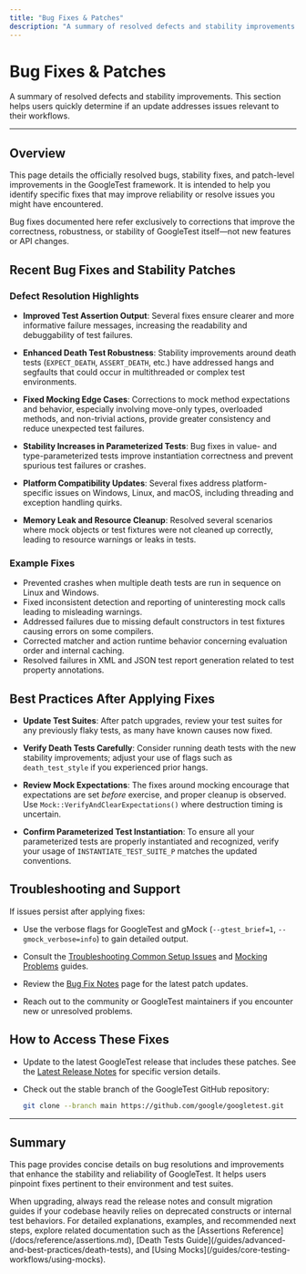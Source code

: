 ```yaml
---
title: "Bug Fixes & Patches"
description: "A summary of resolved defects and stability improvements. This section helps users quickly determine if an update addresses issues relevant to their workflows."
---
```


# Bug Fixes & Patches

A summary of resolved defects and stability improvements. This section helps users quickly determine if an update addresses issues relevant to their workflows.

---

## Overview

This page details the officially resolved bugs, stability fixes, and patch-level improvements in the GoogleTest framework. It is intended to help you identify specific fixes that may improve reliability or resolve issues you might have encountered.

Bug fixes documented here refer exclusively to corrections that improve the correctness, robustness, or stability of GoogleTest itself—not new features or API changes.


## Recent Bug Fixes and Stability Patches

### Defect Resolution Highlights

- **Improved Test Assertion Output**: Several fixes ensure clearer and more informative failure messages, increasing the readability and debuggability of test failures.

- **Enhanced Death Test Robustness**: Stability improvements around death tests (`EXPECT_DEATH`, `ASSERT_DEATH`, etc.) have addressed hangs and segfaults that could occur in multithreaded or complex test environments.

- **Fixed Mocking Edge Cases**: Corrections to mock method expectations and behavior, especially involving move-only types, overloaded methods, and non-trivial actions, provide greater consistency and reduce unexpected test failures.

- **Stability Increases in Parameterized Tests**: Bug fixes in value- and type-parameterized tests improve instantiation correctness and prevent spurious test failures or crashes.

- **Platform Compatibility Updates**: Several fixes address platform-specific issues on Windows, Linux, and macOS, including threading and exception handling quirks.

- **Memory Leak and Resource Cleanup**: Resolved several scenarios where mock objects or test fixtures were not cleaned up correctly, leading to resource warnings or leaks in tests.


### Example Fixes

- Prevented crashes when multiple death tests are run in sequence on Linux and Windows.
- Fixed inconsistent detection and reporting of uninteresting mock calls leading to misleading warnings.
- Addressed failures due to missing default constructors in test fixtures causing errors on some compilers.
- Corrected matcher and action runtime behavior concerning evaluation order and internal caching.
- Resolved failures in XML and JSON test report generation related to test property annotations.


## Best Practices After Applying Fixes

- **Update Test Suites**: After patch upgrades, review your test suites for any previously flaky tests, as many have known causes now fixed.

- **Verify Death Tests Carefully**: Consider running death tests with the new stability improvements; adjust your use of flags such as `death_test_style` if you experienced prior hangs.

- **Review Mock Expectations**: The fixes around mocking encourage that expectations are set _before_ exercise, and proper cleanup is observed. Use `Mock::VerifyAndClearExpectations()` where destruction timing is uncertain.

- **Confirm Parameterized Test Instantiation**: To ensure all your parameterized tests are properly instantiated and recognized, verify your usage of `INSTANTIATE_TEST_SUITE_P` matches the updated conventions.


## Troubleshooting and Support

If issues persist after applying fixes:

- Use the verbose flags for GoogleTest and gMock (`--gtest_brief=1`, `--gmock_verbose=info`) to gain detailed output.

- Consult the [Troubleshooting Common Setup Issues](/getting-started/first-steps-validation/common-setup-issues) and [Mocking Problems](/faq/troubleshooting/mocking-problems) guides.

- Review the [Bug Fix Notes](/changelog/improvements-fixes/bug-fix-notes) page for the latest patch updates.

- Reach out to the community or GoogleTest maintainers if you encounter new or unresolved problems.


## How to Access These Fixes

- Update to the latest GoogleTest release that includes these patches. See the [Latest Release Notes](/changelog/release-highlights/latest-release) for specific version details.

- Check out the stable branch of the GoogleTest GitHub repository:

  ```bash
  git clone --branch main https://github.com/google/googletest.git
  ```


---

## Summary

This page provides concise details on bug resolutions and improvements that enhance the stability and reliability of GoogleTest. It helps users pinpoint fixes pertinent to their environment and test suites.


<Callout type="tip">
When upgrading, always read the release notes and consult migration guides if your codebase heavily relies on deprecated constructs or internal test behaviors.
</Callout>

<Callout type="note">
For detailed explanations, examples, and recommended next steps, explore related documentation such as the [Assertions Reference](/docs/reference/assertions.md), [Death Tests Guide](/guides/advanced-and-best-practices/death-tests), and [Using Mocks](/guides/core-testing-workflows/using-mocks).
</Callout>